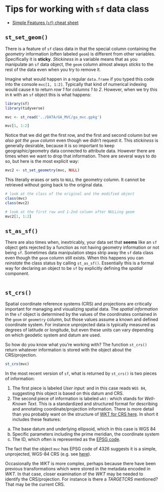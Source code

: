 # Tips for working with `sf` data class {#sf-overview}

* [Simple Features (`sf`) cheat sheet](https://github.com/rstudio/cheatsheets/raw/master/sf.pdf)

## `st_set_geom()`

There is a feature of `sf` class data in that the special column containing the *geometry* information (often labeled `geom`) is different from other variables. Specifically it is **sticky**. *Stickiness* in a variable means that as you manipulate an `sf` data object, the `geom` column almost always *sticks* to the rest of the data even when you try to remove it.

Imagine what would happen in a regular `data.frame` if you typed this code into the console `mvc[1, 1:2]`.  Typically that kind of numerical indexing would cause `R` to return *row 1* for *columns 1 to 2*. However, when we try this in `R` with an `sf` object this is what happens:

```r
library(sf)
library(tidyverse)

mvc <- st_read('../DATA/GA_MVC/ga_mvc.gpkg')

mvc[1, 1:2]
```


Notice that we did get the first row, and the first and second column but we *also got the `geom` column* even though we didn't request it.  This *stickiness* is generally desirable, because it is so important to keep geographic/geometry data connected to attribute data. However there are times when we want to drop that information. There are several ways to do so, but here is the most explicit way:

```r
mvc2 <- st_set_geometry(mvc, NULL)
```

This literally erases or sets to `NULL` the geometry column. It cannot be retrieved without going back to the original data.

```r
# look at the class of the original and the modified object
class(mvc)
class(mvc2)

# look at the first row and 1-2nd column after NULLing geom
mvc2[1, 1:2]
```


## `st_as_sf()` {#st-as-sf}

There are also times when, inextricably, your data set that **seems** like an `sf` object gets rejected by a function as not having geometry information or not being `sf`.  Sometimes data manipulation steps strip away the `sf` data class even though the `geom` column still exists. When this happens you can *reinstate* the class status by calling `st_as_sf()`. Essentially this is a formal way for declaring an object to be `sf` by explicitly defining the *spatial* component.

```r

```

## `st_crs()` 

Spatial coordinate reference systems (CRS) and projections are critically important for managing and visualizing spatial data. The *spatial information* in the `sf` object is determined by the values of the coordinates contained in the `geom` or `geometry` column, but those values assume a known and defined coordinate system. For instance unprojected data is typically measured as degrees of latitude or longitude, but even these units can vary depending on which geodetic system and datum are used.  

So how do you know what you're working with? The function `st_crs()` return whatever information is stored with the object about the CRS/projection.

```r
st_crs(mvc)
```

In the most recent version of `sf`, what is returned by `st_crs()` is two pieces of information:

1. The first piece is labeled *User input:* and in this case reads `WGS 84`, suggesting this object is based on this datum and CRS.
2. The second piece of information is labeled `wkt:` which stands for *Well-Known Text*. This is a standardized and structured format for describing and annotating coordinate/projection information. There is more detail than you probably want on the structure of [WKT for CRS here](http://docs.opengeospatial.org/is/12-063r5/12-063r5.html#43). In short it includes these features:
  a. The base datum and underlying ellipsoid, which in this case is WGS 84
  b. Specific parameters including the prime meridian, the coordinate system
  c. The ID, which often is represented as the [EPSG code](https://epsg.io/).
  
The fact that the object `mvc` has EPSG code of 4326 suggests it is a simple, unprojected, WGS-84 CRS (e.g. see [here](https://epsg.io/?q=4326)).

Occasionally the *WKT* is more complex, perhaps because there have been previous transformations which were stored in the metadata encoded in *WKT*.  In that case, closer examination of the *WKT* may be needed to identify the CRS/projection. For instance is there a *TARGETCRS* mentioned? That may be the current CRS.

